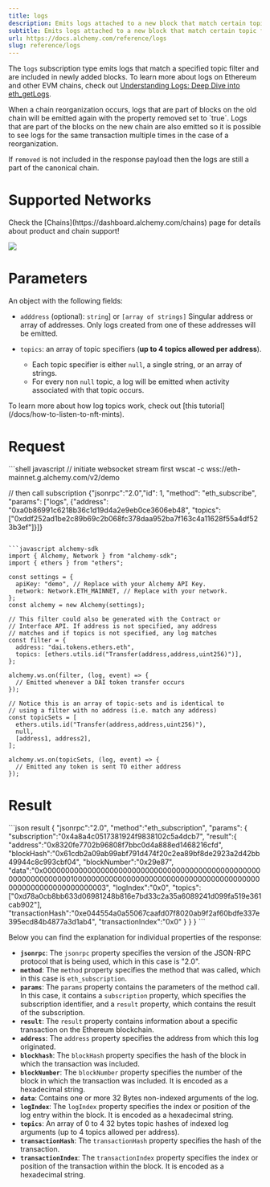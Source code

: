 ```yaml
---
title: logs
description: Emits logs attached to a new block that match certain topic filters.
subtitle: Emits logs attached to a new block that match certain topic filters.
url: https://docs.alchemy.com/reference/logs
slug: reference/logs
---
```


The `logs` subscription type emits logs that match a specified topic filter and are included in newly added blocks. To learn more about logs on Ethereum and other EVM chains, check out [Understanding Logs: Deep Dive into eth\_getLogs](/docs/deep-dive-into-eth_getlogs).

<Info>
  When a chain reorganization occurs, logs that are part of blocks on the old chain will be emitted again with the property removed set to `true`. Logs that are part of the blocks on the new chain are also emitted so it is possible to see logs for the same transaction multiple times in the case of a reorganization.

  If `removed` is not included in the response payload then the logs are still a part of the canonical chain.
</Info>

# Supported Networks

<Info>
  Check the [Chains](https://dashboard.alchemy.com/chains) page for details about product and chain support!

  ![](523fb8a9a9d899921ee1046d0ff1b389967a9976d1c6112ebbbe071ddd1ef374-image.png)
</Info>

# Parameters

An object with the following fields:

* `adddress` (optional): `string`] or `[array of strings]` Singular address or array of addresses. Only logs created from one of these addresses will be emitted.

* `topics`: an array of topic specifiers (**up to 4 topics allowed per address**).

  * Each topic specifier is either `null`, a single string, or an array of strings.
  * For every non `null` topic, a log will be emitted when activity associated with that topic occurs.

<Info>
  To learn more about how log topics work, check out [this tutorial](/docs/how-to-listen-to-nft-mints).
</Info>

# Request

<CodeGroup>
  ```shell javascript
  // initiate websocket stream first
  wscat -c wss://eth-mainnet.g.alchemy.com/v2/demo

  // then call subscription 
  {"jsonrpc":"2.0","id": 1, "method": "eth_subscribe", "params": ["logs", {"address": "0xa0b86991c6218b36c1d19d4a2e9eb0ce3606eb48", "topics": ["0xddf252ad1be2c89b69c2b068fc378daa952ba7f163c4a11628f55a4df523b3ef"]}]}
  ```

  ```javascript alchemy-sdk
  import { Alchemy, Network } from "alchemy-sdk";
  import { ethers } from "ethers";

  const settings = {
    apiKey: "demo", // Replace with your Alchemy API Key.
    network: Network.ETH_MAINNET, // Replace with your network.
  };
  const alchemy = new Alchemy(settings);

  // This filter could also be generated with the Contract or
  // Interface API. If address is not specified, any address
  // matches and if topics is not specified, any log matches
  const filter = {
    address: "dai.tokens.ethers.eth",
    topics: [ethers.utils.id("Transfer(address,address,uint256)")],
  };

  alchemy.ws.on(filter, (log, event) => {
    // Emitted whenever a DAI token transfer occurs
  });

  // Notice this is an array of topic-sets and is identical to
  // using a filter with no address (i.e. match any address)
  const topicSets = [
    ethers.utils.id("Transfer(address,address,uint256)"),
    null,
    [address1, address2],
  ];

  alchemy.ws.on(topicSets, (log, event) => {
    // Emitted any token is sent TO either address
  });
  ```
</CodeGroup>

# Result

<CodeGroup>
  ```json result
  {
      "jsonrpc":"2.0",
      "method":"eth_subscription",
      "params": {
          "subscription":"0x4a8a4c0517381924f9838102c5a4dcb7",
          "result":{
              "address":"0x8320fe7702b96808f7bbc0d4a888ed1468216cfd",
              "blockHash":"0x61cdb2a09ab99abf791d474f20c2ea89bf8de2923a2d42bb49944c8c993cbf04",
              "blockNumber":"0x29e87",
              "data":"0x00000000000000000000000000000000000000000000000000000000000000010000000000000000000000000000000000000000000000000000000000000003",
              "logIndex":"0x0",
              "topics":["0xd78a0cb8bb633d06981248b816e7bd33c2a35a6089241d099fa519e361cab902"],
              "transactionHash":"0xe044554a0a55067caafd07f8020ab9f2af60bdfe337e395ecd84b4877a3d1ab4",
              "transactionIndex":"0x0"
          }
      }
  }
  ```
</CodeGroup>

Below you can find the explanation for individual properties of the response:

* **`jsonrpc`**: The `jsonrpc` property specifies the version of the JSON-RPC protocol that is being used, which in this case is "2.0".
* **`method`**: The `method` property specifies the method that was called, which in this case is `eth_subscription`.
* **`params`**: The `params` property contains the parameters of the method call. In this case, it contains a `subscription` property, which specifies the subscription identifier, and a `result` property, which contains the result of the subscription.
* **`result`**: The `result` property contains information about a specific transaction on the Ethereum blockchain.
* **`address`**: The `address` property specifies the address from which this log originated.
* **`blockhash`**: The `blockHash` property specifies the hash of the block in which the transaction was included.
* **`blockNumber`**: The `blockNumber` property specifies the number of the block in which the transaction was included. It is encoded as a hexadecimal string.
* **`data`**: Contains one or more 32 Bytes non-indexed arguments of the log.
* **`logIndex`**: The `logIndex` property specifies the index or position of the log entry within the block. It is encoded as a hexadecimal string.
* **`topics`**: An array of 0 to 4 32 bytes topic hashes of indexed log arguments (up to 4 topics allowed per address).
* **`transactionHash`**: The `transactionHash` property specifies the hash of the transaction.
* **`transactionIndex`**: The `transactionIndex` property specifies the index or position of the transaction within the block. It is encoded as a hexadecimal string.
